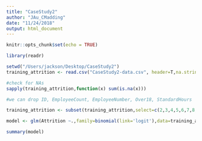 ```yaml
---
title: "CaseStudy2"
author: "JAu_CMadding"
date: "11/24/2018"
output: html_document
---
```


```r
knitr::opts_chunk$set(echo = TRUE)

library(readr)

setwd("/Users/jackson/Desktop/CaseStudy2")
training_attrition <- read.csv("CaseStudy2-data.csv", header=T,na.strings=c(""))

#check for NAs
sapply(training_attrition,function(x) sum(is.na(x)))

#we can drop ID, EmployeeCount, EmployeeNumber, Over18, StandardHours

training_attrition <- subset(training_attrition,select=c(2,3,4,5,6,7,8,9,12,13,14,15,16,17,18,19,20,21,22,24,25,26,27,29,30,31,32,33,34,35,36,37))

model <- glm(Attrition ~.,family=binomial(link='logit'),data=training_attrition)

summary(model)
```